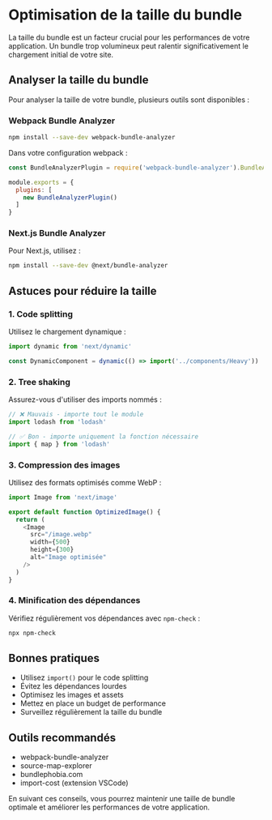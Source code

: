 
# Optimisation de la taille du bundle

La taille du bundle est un facteur crucial pour les performances de votre application. Un bundle trop volumineux peut ralentir significativement le chargement initial de votre site.

## Analyser la taille du bundle

Pour analyser la taille de votre bundle, plusieurs outils sont disponibles :

### Webpack Bundle Analyzer


```sh npm2yarn
npm install --save-dev webpack-bundle-analyzer
```


Dans votre configuration webpack :


```js
const BundleAnalyzerPlugin = require('webpack-bundle-analyzer').BundleAnalyzerPlugin;

module.exports = {
  plugins: [
    new BundleAnalyzerPlugin()
  ]
}
```


### Next.js Bundle Analyzer

Pour Next.js, utilisez :


```sh npm2yarn
npm install --save-dev @next/bundle-analyzer
```


## Astuces pour réduire la taille

### 1. Code splitting

Utilisez le chargement dynamique :


```js
import dynamic from 'next/dynamic'

const DynamicComponent = dynamic(() => import('../components/Heavy'))
```


### 2. Tree shaking

Assurez-vous d'utiliser des imports nommés :


```js
// ❌ Mauvais - importe tout le module
import lodash from 'lodash'

// ✅ Bon - importe uniquement la fonction nécessaire
import { map } from 'lodash'
```


### 3. Compression des images

Utilisez des formats optimisés comme WebP :


```js
import Image from 'next/image'

export default function OptimizedImage() {
  return (
    <Image
      src="/image.webp"
      width={500}
      height={300}
      alt="Image optimisée"
    />
  )
}
```


### 4. Minification des dépendances

Vérifiez régulièrement vos dépendances avec `npm-check` :


```sh copy
npx npm-check
```


## Bonnes pratiques

- Utilisez `import()` pour le code splitting
- Évitez les dépendances lourdes
- Optimisez les images et assets
- Mettez en place un budget de performance
- Surveillez régulièrement la taille du bundle

## Outils recommandés

- webpack-bundle-analyzer
- source-map-explorer
- bundlephobia.com
- import-cost (extension VSCode)

En suivant ces conseils, vous pourrez maintenir une taille de bundle optimale et améliorer les performances de votre application.
